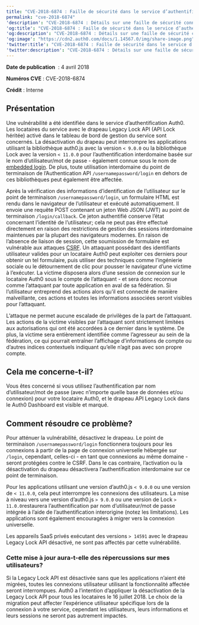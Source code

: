 ```yaml
---
title: "CVE-2018-6874 : Faille de sécurité dans le service d’authentification Auth0"
permalink: "cve-2018-6874"
'description': "CVE-2018-6874 : Détails sur une faille de sécurité connue dans le service d’authentification Auth0"
'og:title': "CVE-2018-6874 : Faille de sécurité dans le service d’authentification Auth0"
'og:description': "CVE-2018-6874 : Détails sur une faille de sécurité connue dans le service d’authentification Auth0"
'og:image': "https://cdn2.auth0.com/docs/1.14567.0/img/share-image.png"
'twitter:title': "CVE-2018-6874 : Faille de sécurité dans le service d’authentification Auth0"
'twitter:description': "CVE-2018-6874 : Détails sur une faille de sécurité connue dans le service d’authentification Auth0"
---
```


**Date de publication**  : 4 avril 2018

**Numéros CVE** : CVE-2018-6874

**Crédit** : Interne

## Présentation

Une vulnérabilité a été identifiée dans le service d’authentification Auth0. Les locataires du service avec le drapeau Legacy Lock API (API Lock héritée) activé dans le tableau de bord de gestion du service sont concernés. La désactivation du drapeau peut interrompre les applications utilisant la bibliothèque auth0.js avec la version `< 9.0.0` ou la bibliothèque Lock avec la version `< 11.0.0` pour l’authentification interdomaine basée sur le nom d’utilisateur/mot de passe - également connue sous le nom de [embedded login](/docs/fr-ca/authenticate/login/universal-vs-embedded-login). De plus, toute utilisation interdomaine du point de terminaison de l’Authentication API `/usernamepassword/login` en dehors de ces bibliothèques peut également être affectée.

Après la vérification des informations d’identification de l’utilisateur sur le point de terminaison `/usernamepassword/login`, un formulaire HTML est rendu dans le navigateur de l’utilisateur et exécuté automatiquement. Il envoie une requête POST contenant un jeton Web JSON (<Tooltip href="/docs/fr-ca/glossary?term=json-web-token" tip="Jeton Web JSON (JWT)
Format standard de jeton d’ID (et souvent de jeton d’accès) utilisé pour représenter en toute sécurité des demandes entre deux parties." cta="Voir le glossaire">JWT</Tooltip>) au point de terminaison `/login/callback`. Ce jeton authentifié conserve l’état concernant l’identité de l’utilisateur; cela ne peut pas être effectué directement en raison des restrictions de gestion des sessions interdomaine maintenues par la plupart des navigateurs modernes. En raison de l’absence de liaison de session, cette soumission de formulaire est vulnérable aux attaques [CSRF](https://www.owasp.org/index.php/Cross-Site_Request_Forgery_(CSRF)). Un attaquant possédant des identifiants utilisateur valides pour un locataire Auth0 peut exploiter ces derniers pour obtenir un tel formulaire, puis utiliser des techniques comme l’ingénierie sociale ou le détournement de clic pour pousser le navigateur d’une victime à l’exécuter. La victime disposera alors d’une session de connexion sur le locataire Auth0 sous le compte de l’attaquant - et sera donc reconnue comme l’attaquant par toute application en aval de sa fédération. Si l’utilisateur entreprend des actions alors qu’il est connecté de manière malveillante, ces actions et toutes les informations associées seront visibles pour l’attaquant.

L’attaque ne permet aucune escalade de privilèges de la part de l’attaquant. Les actions de la victime visibles par l’attaquant sont strictement limitées aux autorisations qui ont été accordées à ce dernier dans le système. De plus, la victime sera entièrement identifiée comme l’agresseur au sein de la fédération, ce qui pourrait entraîner l’affichage d’informations de compte ou d’autres indices contextuels indiquant qu’elle n’agit pas avec son propre compte.

## Cela me concerne-t-il?

Vous êtes concerné si vous utilisez l’authentification par nom d’utilisateur/mot de passe (avec n’importe quelle base de données et/ou connexion) pour votre locataire Auth0, et le drapeau API Legacy Lock dans le <Tooltip href="/docs/fr-ca/glossary?term=auth0-dashboard" tip="Auth0 Dashboard
Principal produit d’Auth0 pour configurer vos services." cta="Voir le glossaire">Auth0 Dashboard</Tooltip> est visible et marqué.

## Comment résoudre ce problème?

Pour atténuer la vulnérabilité, désactivez le drapeau. Le point de terminaison `/usernamepassword/login` fonctionnera toujours pour les connexions à partir de la page de connexion universelle hébergée sur `/login`, cependant, celles-ci - en tant que connexions au même domaine - seront protégées contre le CSRF. Dans le cas contraire, l’activation ou la désactivation du drapeau désactivera l’authentification interdomaine sur ce point de terminaison.

Pour les applications utilisant une version d’auth0.js `< 9.0.0` ou une version de `< 11.0.0`, cela peut interrompre les connexions des utilisateurs. La mise à niveau vers une version d’auth0.js `> 9.0.0` ou une version de Lock `> 11.0.0`restaurera l’authentification par nom d’utilisateur/mot de passe intégrée à l’aide de l’authentification interorigine (notez les limitations). Les applications sont également encouragées à migrer vers la connexion universelle.

Les appareils SaaS privés exécutant des versions `> 14591` avec le drapeau Legacy Lock API désactivé, ne sont pas affectés par cette vulnérabilité.

### Cette mise à jour aura-t-elle des répercussions sur mes utilisateurs?

Si la Legacy Lock API est désactivée sans que les applications n’aient été migrées, toutes les connexions utilisateur utilisant la fonctionnalité affectée seront interrompues. Auth0 a l’intention d’appliquer la désactivation de la Legacy Lock API pour tous les locataires le 16 juillet 2018. Le choix de la migration peut affecter l’expérience utilisateur spécifique lors de la connexion à votre service, cependant les utilisateurs, leurs informations et leurs sessions ne seront pas autrement impactés.